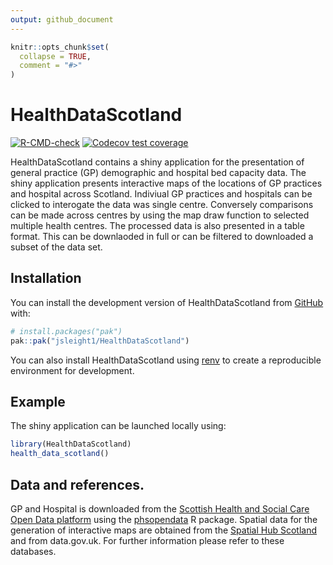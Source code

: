 ```yaml
---
output: github_document
---
```


<!-- README.md is generated from README.Rmd. Please edit that file -->

```r
knitr::opts_chunk$set(
  collapse = TRUE,
  comment = "#>"
)
```

# HealthDataScotland

<!-- badges: start -->
[![R-CMD-check](https://github.com/jsleight1/HealthDataScotland/actions/workflows/check-standard.yaml/badge.svg)](https://github.com/jsleight1/HealthDataScotland/actions/workflows/check-standard.yaml)
[![Codecov test coverage](https://codecov.io/gh/jsleight1/HealthDataScotland/branch/1-development/graph/badge.svg)](https://app.codecov.io/gh/jsleight1/HealthDataScotland/?branch=1-development)
<!-- badges: end -->


HealthDataScotland contains a shiny application for the presentation 
of general practice (GP) demographic and hospital bed capacity data. The shiny application presents interactive maps of the locations 
of GP practices and hospital across Scotland. Indiviual GP practices and hospitals can be clicked to interogate the data was single centre. Conversely comparisons can be made across centres by using the map draw function to selected multiple health centres. The processed data is also presented in a table format. This can be downlaoded in full or can be filtered to downloaded a subset of the data set.

## Installation

You can install the development version of HealthDataScotland from [GitHub](https://github.com/) with:

```r
# install.packages("pak")
pak::pak("jsleight1/HealthDataScotland")
```

You can also install HealthDataScotland using [renv](https://rstudio.github.io/renv/articles/renv.html) to create a reproducible environment for development.

## Example

The shiny application can be launched locally using:

```r
library(HealthDataScotland)
health_data_scotland()
```

## Data and references.

GP and Hospital is downloaded from the [Scottish Health and Social Care Open Data
platform](https://www.opendata.nhs.scot/) using the
[phsopendata](https://github.com/Public-Health-Scotland/phsopendata/) R package. 
Spatial data for the generation of interactive maps are obtained 
from the [Spatial Hub Scotland](https://data.spatialhub.scot/) and from data.gov.uk. For further information please refer to these databases.

